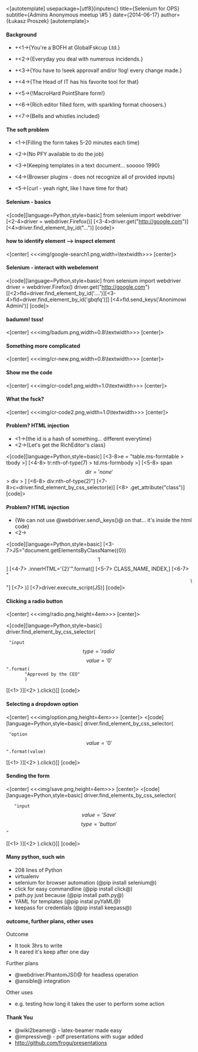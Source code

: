 
<[autotemplate]
usepackage=[utf8]{inputenc}
title={Selenium for OPS}
subtitle={Admins Anonymous meetup \#5 }
date={2014-06-17}
author={Łukasz Proszek}
[autotemplate]>

==== Background ====

*+<1->{You're a BOFH at GlobalFskcup Ltd.}

*+<2->{Everyday you deal with numerous incidends.}

*+<3->{You have to !seek approval! and/or !log! every change made.}

*+<4->{The Head of IT has his favorite tool for that}

*+<5->{!MacroHard PointShare form!}

*+<6->{Rich editor filled form, with sparkling format choosers.}

*+<7->{Bells and whistles included}


==== The soft problem ====

*<1->{Filling the form takes 5-20 minutes each time}

*<2->{No PFY available to do the job}

*<3->{Keeping templates in a text document... sooooo 1990}

*<4->{Browser plugins - does not recognize all of provided inputs}

*<5->{curl - yeah right, like I have time for that}

==== Selenium - basics====

<[code][language=Python,style=basic]
from selenium import webdriver
[<2-4>driver = webdriver.Firefox()]
[<3-4>driver.get("http://google.com")]
[<4>driver.find_element_by_id("...")]
[code]>

====  how to identify element --> inspect element ====

<[center]
<<<img/google-search1.png,width=\textwidth>>>
[center]>

==== Selenium - interact with webelement ====

<[code][language=Python,style=basic]
from selenium import webdriver
driver = webdriver.Firefox()
driver.get("http://google.com")
[[<2>fld=driver.find_element_by_id('....')][<3-4>fld=driver.find_element_by_id('gbqfq')]]
[<4>fld.send_keys('Anonimowi Admini')]
[code]>

==== badumm! tsss! ====

<[center]
<<<img/badum.png,width=0.8\textwidth>>>
[center]>
==== Something more complicated ====

<[center]
<<<img/cr-new.png,width=0.8\textwidth>>>
[center]>

==== Show me the code ====

<[center]
<<<img/cr-code1.png,width=1.0\textwidth>>>
[center]>

==== What the fsck? ====

<[center]
<<<img/cr-code2.png,width=1.0\textwidth>>>
[center]>

==== Problem? HTML injection ====

*<1->{the id is a hash of something... different everytime}
*<2->{Let's get the RichEditor's class}
<[code][language=Python,style=basic]
[<3-8>e = "table.ms-formtable > tbody >]
[<4-8>     tr:nth-of-type(7) > td.ms-formbody >]
[<5-8>     span\[dir='none'\] > div > ]
[<6-8>     div:nth-of-type(2)"]
[<7-8>c=driver.find_element_by_css_selector(e)]
[<8>          .get_attribute("class")]
[code]>

==== Problem? HTML injection ====

*{We can not use @webdriver.send\_keys()@ on that... it's inside the html code}
*<2->{{We have to inject HTML with javascript}}
<[code][language=Python,style=basic]
[<3-7>JS="document.getElementsByClassName({0})\[{1}\]]
[<4-7>     .innerHTML='{2}'".format(]
[<5-7>        CLASS_NAME, INDEX,]
[<6-7>        "<marquee> WTF </marquee>"]
[<7>     )]
[<7>driver.execute_script(JS)]
[code]>

==== Clicking a radio button ====
<[center]
<<<img/radio.png,height=4em>>>
[center]>

<[code][language=Python,style=basic]
driver.find_element_by_css_selector(
  "input\[type='radio'\]\[value='{0}'\]".format(
        "Approved by the CEO"
        )
[[<1>  )][<2>  ).click()]]
[code]>

==== Selecting a dropdown option ====

<[center]
<<<img/option.png,height=4em>>>
[center]>
<[code][language=Python,style=basic]
driver.find_element_by_css_selector(
  "option\[value='{0}'\]".format(value)
[[<1>  )][<2>  ).click()]]
[code]>

==== Sending the form ====

<[center]
<<<img/save.png,height=4em>>>
[center]>
<[code][language=Python,style=basic]
driver.find_elements_by_css_selector(
    "input\[value='Save'\]\[type='button'\]"
[[<1>  )][<2>  ).click()]]
[code]>

==== Many python, such win ====

* 208 lines of Python
* virtualenv
* selenium for browser automation (@pip install selenium@)
* click for easy commandline (@pip install click@)
* path.py just because (@pip install path.py@)
* YAML for templates (@pip instal pyYaML@)
* keepass for credentials (@pip install keepass@)

==== outcome, further plans, other uses ====

Outcome
* It took 3hrs to write
* It eared it's keep after one day

Further plans
* @webdriver.PhantomJS()@ for headless operation
* @ansible@ integration

Other uses
* e.g. testing how long it takes the user to perform some action

==== Thank You ====

* @wiki2beamer@ - latex-beamer made easy
* @impressive@ - pdf presentations with sugar added
* http://github.com/frogu/presentations
